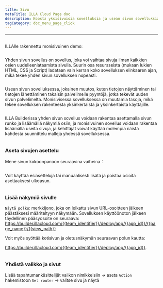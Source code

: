 ```yaml
---
title: Sivu
metaTitle: ILLA Cloud Page doc
description: Koosta yksisivuisia sovelluksia ja usean sivun sovelluksia ILLA:ssa
tagCategory: doc_menu_page_click
---
```


* * *

## <Heading hidden>Sivu</Heading>

ILLAlle rakennettu monisivuinen demo: 

<img src='https://cdn.illacloud.com/official-website/img/docs/assemble/page1.gif' alt="" />

Yhden sivun sovellus on sovellus, joka voi vaihtaa sivuja ilman kaikkien osien uudelleenlataamista sivulla. Suurin osa resursseista (mukaan lukien HTML, CSS ja Script) ladataan vain kerran koko sovelluksen elinkaaren ajan, mikä tekee yhden sivun sovelluksen nopeasti.

<img src='https://cdn.illacloud.com/official-website/img/docs/assemble/page2.png' alt="" />

Usean sivun sovelluksessa, jokainen muutos, kuten tietojen näyttäminen tai tietojen lähettäminen takaisin palvelimelle pyyntöjä, jotka tekevät uuden sivun palvelimelta. Monisivisessa sovelluksessa on muutamia tasoja, mikä tekee sovelluksen rakenteesta yksinkertaista ja yksinkertaista käyttäjille.

<img src='https://cdn.illacloud.com/official-website/img/docs/assemble/page3.png' alt="" />

ILLA Builderissa yhden sivun sovellus voidaan rakentaa asettamalla sivun runko ja lisäämällä näkymiä osiin, ja monisivuinen sovellus voidaan rakentaa lisäämällä useita sivuja, ja kehittäjät voivat käyttää molempia näistä kahdesta suunnittelu malleja yhdessä sovelluksessa.

<img src='https://cdn.illacloud.com/official-website/img/docs/assemble/page4.png' alt="" />

### Aseta sivujen asettelu

Mene sivun kokoonpanoon seuraavina vaiheina：

<img src='https://cdn.illacloud.com/official-website/img/docs/assemble/page5.png' alt="" />

Voit käyttää esiasetteluja tai manuaalisesti lisätä ja poistaa osioita asettaaksesi ulkoasun. 

<img src='https://cdn.illacloud.com/official-website/img/docs/assemble/page6.gif' alt="" />

### Lisää näkymiä sivulle

`Näytä polku`: merkkijono, joka on leikattu sivun URL-osoitteen jälkeen päästäksesi määriteltyyn näkymään. Sovelluksen käyttöönoton jälkeen täydellinen pääsyosoite on seuraava: https://builder.illacloud.com/{{team_identifier}}/deploy/app/{{app_id}}/{{page_name}}/{{view_path}}

Voit myös syöttää kotisivun ja oletusnäkymän seuraavan polun kautta:

https://builder.illacloud.com/{{team_identifier}}/deploy/app/{{app_id}}. 

<img src='https://cdn.illacloud.com/official-website/img/docs/assemble/page7.png' alt="" />

### Yhdistä valikko ja sivut

Lisää tapahtumankäsittelijät valikon nimikkeisiin → aseta `Action` hakemistoon `Set router` → valitse sivu ja näytä

<img src='https://cdn.illacloud.com/official-website/img/docs/assemble/page8.gif' alt="" />
